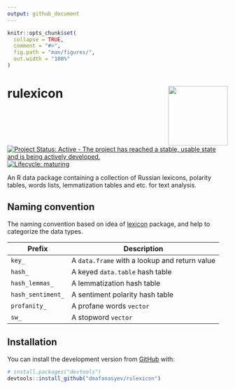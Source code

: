 ```yaml
---
output: github_document
---
```


<!-- README.md is generated from README.Rmd. Please edit that file -->

```r
knitr::opts_chunk$set(
  collapse = TRUE,
  comment = "#>",
  fig.path = "man/figures/",
  out.width = "100%"
)
```
  
# rulexicon <img src="man/figures/logo.png" align="right" width="136px"/>

<!-- badges: start -->
[![Project Status: Active - The project has reached a stable, usable state and is being actively developed.](http://www.repostatus.org/badges/0.1.0/active.svg)](http://www.repostatus.org/#active)
[![Lifecycle: maturing](https://img.shields.io/badge/lifecycle-maturing-blue.svg)](https://www.tidyverse.org/lifecycle/#maturing)
<!-- badges: end -->

An R data package containing a collection of Russian lexicons, polarity tables, words lists, lemmatization tables and etc. for text analysis.

## Naming convention

The naming convention based on idea of [lexicon](https://github.com/cran/lexicon) package, and help to categorize the data types.

<table>
<thead>
<tr class="header">
<th>Prefix</th>
<th>Description</th>
</tr>
</thead>
<tbody>
<tr class="odd">
<td><code>key_</code></td>
<td>A <code>data.frame</code> with a lookup and return value</td>
</tr>
<tr class="even">
<td><code>hash_</code></td>
<td>A keyed <code>data.table</code> hash table</td>
</tr>
<tr class="odd">
<td><code>hash_lemmas_</code></td>
<td>A lemmatization hash table</td>
</tr>
<tr class="even">
<td><code>hash_sentiment_</code></td>
<td>A sentiment polarity hash table</td>
</tr>
<tr class="odd">
<td><code>profanity_</code></td>
<td>A profane words <code>vector</code></td>
</tr>
<tr class="even">
<td><code>sw_</code></td>
<td>A stopword <code>vector</code></td>
</tr>
</tbody>
</table>


## Installation

<!--
You can install the released version of rulexicon from [CRAN](https://CRAN.R-project.org) with:

``` r
install.packages("rulexicon")
```
-->

You can install the development version from [GitHub](https://github.com/) with:

``` r
# install.packages("devtools")
devtools::install_github("dmafanasyev/rulexicon")
```


<!--
## Example

This is a basic example which shows you how to solve a common problem:

```r
library(rulexicon)
## basic example code
```
-->
